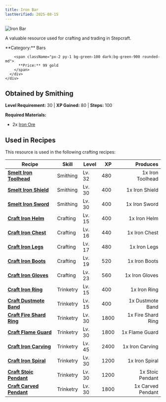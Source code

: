 ```yaml
---
title: Iron Bar
lastVerified: 2025-08-15
---
```


<div className="flex items-start gap-6 mb-8">
  <div className="flex-shrink-0">
    <img src="/assets/resources/smithing/iron_bar.png" alt="Iron Bar" className="w-24 h-24 border rounded-lg" />
  </div>
  <div className="flex-1">
    <div className="space-y-2">
      <p className="text-lg text-muted-foreground">A valuable resource used for crafting and trading in Stepcraft.</p>
      <div className="flex flex-wrap gap-4 text-sm">
        <span className="px-2 py-1 bg-blue-100 dark:bg-blue-900 rounded-md">
          **Category:** Bars
        </span>
        
        <span className="px-2 py-1 bg-green-100 dark:bg-green-900 rounded-md">
          **Price:** 99 gold
        </span>
      </div>
    </div>
  </div>
</div>

## Obtained by Smithing
**Level Requirement:** 30 | **XP Gained:** 80 | **Steps:** 100


**Required Materials:**
- 2x [Iron Ore](/docs/resources/individual/iron_ore)


## Used in Recipes

This resource is used in the following crafting recipes:

| Recipe | Skill | Level | XP | Produces |
|--------|-------|-------|----|---------:|
| **[Smelt Iron Toolhead](/docs/resources/individual/iron_toolhead)** | Smithing | Lv. 32 | 480 | 1x Iron Toolhead |
| **[Smelt Iron Shield](/docs/items/individual/iron_shield)** | Smithing | Lv. 30 | 400 | 1x Iron Shield |
| **[Smelt Iron Sword](/docs/items/individual/iron_sword)** | Smithing | Lv. 30 | 400 | 1x Iron Sword |
| **[Craft Iron Helm](/docs/items/individual/iron_helm)** | Crafting | Lv. 15 | 400 | 1x Iron Helm |
| **[Craft Iron Chest](/docs/items/individual/iron_chest)** | Crafting | Lv. 16 | 440 | 1x Iron Chest |
| **[Craft Iron Legs](/docs/items/individual/iron_legs)** | Crafting | Lv. 17 | 480 | 1x Iron Legs |
| **[Craft Iron Boots](/docs/items/individual/iron_boots)** | Crafting | Lv. 19 | 520 | 1x Iron Boots |
| **[Craft Iron Gloves](/docs/items/individual/iron_gloves)** | Crafting | Lv. 23 | 560 | 1x Iron Gloves |
| **[Craft Iron Ring](/docs/items/individual/iron_ring)** | Trinketry | Lv. 15 | 400 | 1x Iron Ring |
| **[Craft Dustmote Band](/docs/items/individual/dustmote_band)** | Trinketry | Lv. 15 | 400 | 1x Dustmote Band |
| **[Craft Fire Shard Ring](/docs/items/individual/fire_shard_ring)** | Trinketry | Lv. 30 | 1800 | 1x Fire Shard Ring |
| **[Craft Flame Guard](/docs/items/individual/flame_guard)** | Trinketry | Lv. 30 | 1800 | 1x Flame Guard |
| **[Craft Iron Carving](/docs/items/individual/iron_carving)** | Trinketry | Lv. 45 | 2400 | 1x Iron Carving |
| **[Craft Iron Spiral](/docs/items/individual/iron_spiral)** | Trinketry | Lv. 30 | 1200 | 1x Iron Spiral |
| **[Craft Stoic Pendant](/docs/items/individual/stoic_pendant)** | Trinketry | Lv. 30 | 1200 | 1x Stoic Pendant |
| **[Craft Carved Pendant](/docs/items/individual/carved_pendant)** | Trinketry | Lv. 30 | 1800 | 1x Carved Pendant |
